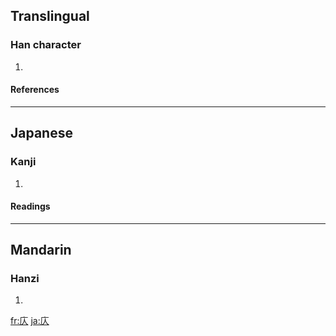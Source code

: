 ==Translingual==
===Han character===
{{Han char|rn=53|rad=广|as=02|sn=5|four=0028<sub>0</sub>|canj=戈人 (IO)}}
# {{defn|Han|sort=广02}}
====References====
{{Han ref|kx=0343.080|dkj=09224|dj=0652.170|hdz=20873.010|uh=5E82|ud=24194|bh=C97A|bd=51578}}
----
==Japanese==
===Kanji===
{{ja-kanji|grade=|rs=广02}}
# {{defn|Japanese}} 
====Readings====
{{ja-readings|on=[[しょく]] (shoku), [[しき]] (shiki)|kun=}}
----
==Mandarin==
===Hanzi===
{{cmn-hanzi|pin=[[zè]] ([[ze4]])|wg=tse<sup>4</sup>}}
# {{defn|Mandarin}}

[[fr:庂]]
[[ja:庂]]